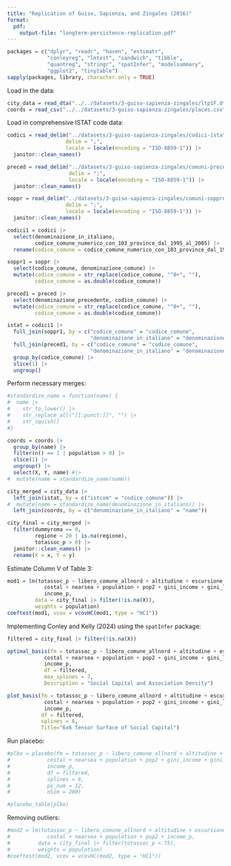 ```yaml
---
title: "Replication of Guiso, Sapienza, and Zingales (2016)"
format: 
  pdf:
    output-file: "longterm-persistence-replication.pdf"
---
```


```r
packages = c("dplyr", "readr", "haven", "estimatr", 
             "conleyreg", "lmtest", "sandwich", "tibble",
             "quantreg", "stringr", "spatInfer", "modelsummary",
             "ggplot2", "tinytable")
sapply(packages, library, character.only = TRUE)
```

Load in the data:

```r
city_data = read_dta("../../datasets/3-guiso-sapienza-zingales/ltp1F.dta")
coords = read_csv("../../datasets/3-guiso-sapienza-zingales/places.csv")
```

Load in comprehensive ISTAT code data: 

```r
codici = read_delim("../datasets/3-guiso-sapienza-zingales/codici-istat.csv", 
                   delim = ";",
                   locale = locale(encoding = "ISO-8859-1")) |>
  janitor::clean_names()

preced = read_delim("../datasets/3-guiso-sapienza-zingales/comuni-precedenti.csv",
                    delim = ";",
                    locale = locale(encoding = "ISO-8859-1")) |>
  janitor::clean_names()

soppr = read_delim("../datasets/3-guiso-sapienza-zingales/comuni-soppressi.csv",
                   delim = ";",
                   locale = locale(encoding = "ISO-8859-1")) |>
  janitor::clean_names()

codici1 = codici |>
  select(denominazione_in_italiano, 
         codice_comune_numerico_con_103_province_dal_1995_al_2005) |>
  rename(codice_comune = codice_comune_numerico_con_103_province_dal_1995_al_2005)

soppr1 = soppr |>
  select(codice_comune, denominazione_comune) |>
  mutate(codice_comune = str_replace(codice_comune, "^0+", ""),
         codice_comune = as.double(codice_comune)) 

preced1 = preced |>
  select(denominazione_precedente, codice_comune) |>
  mutate(codice_comune = str_replace(codice_comune, "^0+", ""),
         codice_comune = as.double(codice_comune)) 

istat = codici1 |>
  full_join(soppr1, by = c("codice_comune" = "codice_comune",
                           "denominazione_in_italiano" = "denominazione_comune")) |>
  full_join(preced1, by = c("codice_comune" = "codice_comune",
                           "denominazione_in_italiano" = "denominazione_precedente")) |>
  group_by(codice_comune) |>
  slice(1) |>
  ungroup()
```

Perform necessary merges:

```r
#standardize_name = function(name) {
#  name |>
#    str_to_lower() |>
#    str_replace_all("[[:punct:]]", "") |>
#    str_squish()
#}

coords = coords |>
  group_by(name) |>
  filter(n() == 1 | population > 0) |>
  slice(1) |>
  ungroup() |>
  select(X, Y, name) #|>
#  mutate(name = standardize_name(name))

city_merged = city_data |>
  left_join(istat, by = c("istcom" = "codice_comune")) |>
#  mutate(name = standardize_name(denominazione_in_italiano)) |>
  left_join(coords, by = c("denominazione_in_italiano" = "name"))

city_final = city_merged |>
  filter(dummyroma == 0,
         regione < 20 | is.na(regione),
         totassoc_p > 0) |>
  janitor::clean_names() |>
  rename(X = x, Y = y)
```

Estimate Column V of Table 3:

```r
mod1 = lm(totassoc_p ~ libero_comune_allnord + altitudine + escursione +
            costal + nearsea + population + pop2 + gini_income + gini_land +
            income_p, 
         data = city_final |> filter(!is.na(X)), 
         weights = population)
coeftest(mod1, vcov = vcovHC(mod1, type = "HC1"))
```

Implementing Conley and Kelly (2024) using the `spatInfer` package:

```r
filtered = city_final |> filter(!is.na(X))

optimal_basis(fm = totassoc_p ~ libero_comune_allnord + altitudine + escursione +
            costal + nearsea + population + pop2 + gini_income + gini_land +
            income_p,
            df = filtered,
            max_splines = 7,
            Description = "Social Capital and Association Density")
```

```r
plot_basis(fm = totassoc_p ~ libero_comune_allnord + altitudine + escursione +
            costal + nearsea + population + pop2 + gini_income + gini_land +
            income_p,
           df = filtered,
           splines = 6, 
           Title="6x6 Tensor Surface of Social Capital")
```

Run placebo:

```r
#plbo = placebo(fm = totassoc_p ~ libero_comune_allnord + altitudine + escursione +
#            costal + nearsea + population + pop2 + gini_income + gini_land +
#            income_p,
#            df = filtered,
#            splines = 6,
#            pc_num = 12,
#            nSim = 200)

#placebo_table(plbo)
```


Removing outliers:

```r
#mod2 = lm(totassoc_p ~ libero_comune_allnord + altitudine + escursione +
#            costal + nearsea + population + pop2 + income_p, 
#         data = city_final |> filter(totassoc_p < 75), 
#         weights = population)
#coeftest(mod2, vcov = vcovHC(mod2, type = "HC1"))
```














